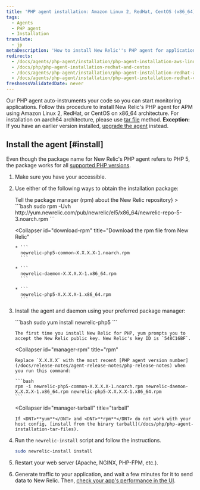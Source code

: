 ```yaml
---
title: 'PHP agent installation: Amazon Linux 2, RedHat, CentOS (x86_64)'
tags:
  - Agents
  - PHP agent
  - Installation
translate:
  - jp
metaDescription: 'How to install New Relic''s PHP agent for application performance monitoring with Amazon Linux 2, RedHat, or CentOS on x86_64 architecture.'
redirects:
  - /docs/agents/php-agent/installation/php-agent-installation-aws-linux-redhat-centos
  - /docs/php/php-agent-installation-redhat-and-centos
  - /docs/agents/php-agent/installation/php-agent-installation-redhat-and-centos
  - /docs/agents/php-agent/installation/php-agent-installation-redhat-centos
freshnessValidatedDate: never
---
```


Our PHP agent auto-instruments your code so you can start monitoring applications. Follow this procedure to install New Relic's PHP agent for APM using Amazon Linux 2, RedHat, or CentOS on x86_64 architecture. For installation on aarch64 architecture, please use [tar file](/docs/php/php-agent-installation-tar-files) method. <DNT>**Exception:**</DNT> If you have an earlier version installed, [upgrade the agent](/docs/agents/php-agent/installation/upgrading-php-agent) instead.

## Install the agent [#install]

Even though the package name for New Relic's PHP agent refers to PHP 5, the package works for all [supported PHP versions](/docs/agents/php-agent/getting-started/php-agent-compatibility-requirements#php-release).

1. Make sure you have your <InlinePopover type="licenseKey" /> accessible.
2. Use either of the following ways to obtain the installation package:

   <CollapserGroup>
     <Collapser
       id="tell-rpm"
       title={<>Tell the package manager (<InlineCode>rpm</InlineCode>) about the New Relic repository</>}
     >
       ```bash
       sudo rpm -Uvh http://yum.newrelic.com/pub/newrelic/el5/x86_64/newrelic-repo-5-3.noarch.rpm
       ```
     </Collapser>

     <Collapser
       id="download-rpm"
       title="Download the rpm file from New Relic"
     >
       * ```
         newrelic-php5-common-X.X.X.X-1.noarch.rpm
         ```

       * ```
         newrelic-daemon-X.X.X.X-1.x86_64.rpm
         ```

       * ```
         newrelic-php5-X.X.X.X-1.x86_64.rpm
         ```
     </Collapser>
   </CollapserGroup>
3. Install the agent and daemon using your preferred package manager:

   <CollapserGroup>
     <Collapser
       id="manager-yum"
       title="yum"
     >
       ```bash
       sudo yum install newrelic-php5
       ```

       The first time you install New Relic for PHP, yum prompts you to accept the New Relic public key. New Relic's key ID is `548C16BF`.
     </Collapser>

     <Collapser
       id="manager-rpm"
       title="rpm"
     >
       Replace `X.X.X.X` with the most recent [PHP agent version number](/docs/release-notes/agent-release-notes/php-release-notes) when you run this command:

       ```bash
       rpm -i newrelic-php5-common-X.X.X.X-1.noarch.rpm newrelic-daemon-X.X.X.X-1.x86_64.rpm newrelic-php5-X.X.X.X-1.x86_64.rpm
       ```
     </Collapser>

     <Collapser
       id="manager-tarball"
       title="tarball"
     >
       If <DNT>**yum**</DNT> and <DNT>**rpm**</DNT> do not work with your host config, [install from the binary tarball](/docs/php/php-agent-installation-tar-files).
     </Collapser>
   </CollapserGroup>
4. Run the `newrelic-install` script and follow the instructions.

   ```bash
   sudo newrelic-install install
   ```
5. Restart your web server (Apache, NGINX, PHP-FPM, etc.).
6. Generate traffic to your application, and wait a few minutes for it to send data to New Relic. Then, [check your app's performance in the UI](/docs/apm/applications-menu/monitoring/apm-overview-page).

<InstallFeedback />
